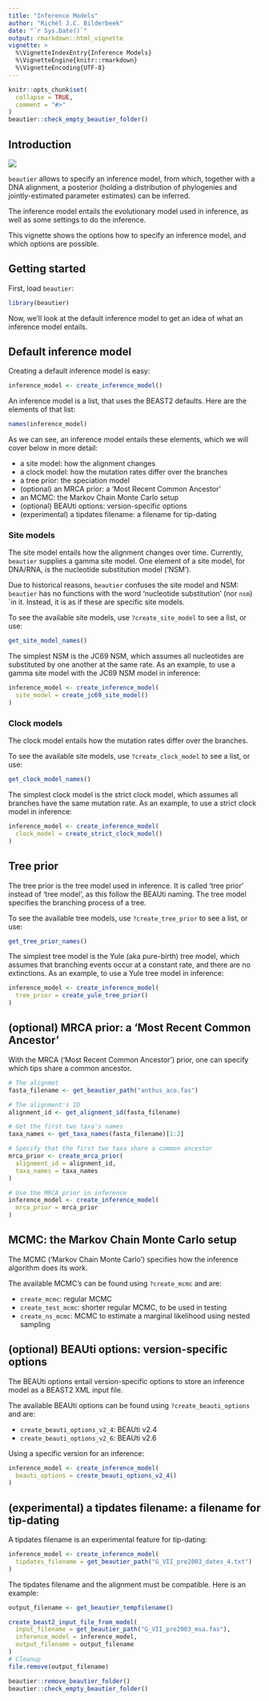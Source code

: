 ```yaml
---
title: "Inference Models"
author: "Richèl J.C. Bilderbeek"
date: "`r Sys.Date()`"
output: rmarkdown::html_vignette
vignette: >
  %\VignetteIndexEntry{Inference Models}
  %\VignetteEngine{knitr::rmarkdown}
  %\VignetteEncoding{UTF-8}
---
```


```r
knitr::opts_chunk$set(
  collapse = TRUE,
  comment = "#>"
)
beautier::check_empty_beautier_folder()
```

## Introduction

![](beautier_logo.png)

`beautier` allows to specify an inference model, 
from which, together with a DNA alignment, a posterior (holding
a distribution of phylogenies and jointly-estimated parameter estimates) 
can be inferred.

The inference model entails the evolutionary model used in inference,
as well as some settings to do the inference.

This vignette shows the options how to specify an inference model,
and which options are possible.

## Getting started

First, load `beautier`:

```r
library(beautier)
```

Now, we'll look at the default inference model to get an idea of what 
an inference model entails.

## Default inference model

Creating a default inference model is easy:

```r
inference_model <- create_inference_model()
```

An inference model is a list, that uses the BEAST2 defaults. Here
are the elements of that list:

```r
names(inference_model)
```

As we can see, an inference model entails these elements, which
we will cover below in more detail:

 * a site model: how the alignment changes
 * a clock model: how the mutation rates differ over the branches
 * a tree prior: the speciation model
 * (optional) an MRCA prior: a 'Most Recent Common Ancestor'
 * an MCMC: the Markov Chain Monte Carlo setup
 * (optional) BEAUti options: version-specific options
 * (experimental) a tipdates filename: a filename for tip-dating

### Site models

The site model entails how the alignment changes over time.
Currently, `beautier` supplies a gamma site model. 
One element of a site model, for DNA/RNA, is the nucleotide 
substitution model ('NSM'). 

Due to historical reasons, `beautier` confuses the site model and
NSM: `beautier` has no functions with
the word 'nucleotide substitution' (nor `nsm`) `in it. Instead, it is as if
these are specific site models.

To see the available site models, use `?create_site_model` to
see a list, or use:

```r
get_site_model_names()
```

The simplest NSM is the JC69 NSM, which assumes all nucleotides
are substituted by one another at the same rate.
As an example, to use a gamma site model with the JC69 NSM model
in inference:

```r
inference_model <- create_inference_model(
  site_model = create_jc69_site_model()
)
```

### Clock models

The clock model entails how the mutation rates differ over the branches.

To see the available site models, use `?create_clock_model` to
see a list, or use:

```r
get_clock_model_names()
```

The simplest clock model is the strict clock model, 
which assumes all branches have the same mutation rate.
As an example, to use a strict clock model in inference:

```r
inference_model <- create_inference_model(
  clock_model = create_strict_clock_model()
)
```

## Tree prior

The tree prior is the tree model used in inference.
It is called 'tree prior' instead of 'tree model', as
this follow the BEAUti naming.
The tree model specifies the branching process of a tree. 

To see the available tree models, use `?create_tree_prior` to
see a list, or use:

```r
get_tree_prior_names()
```

The simplest tree model is the Yule (aka pure-birth) tree model, 
which assumes that branching events occur at a constant rate,
and there are no extinctions.
As an example, to use a Yule tree model in inference:

```r
inference_model <- create_inference_model(
  tree_prior = create_yule_tree_prior()
)
```

## (optional) MRCA prior: a 'Most Recent Common Ancestor'

With the MRCA ('Most Recent Common Ancestor') prior, one can
specify which tips share a common ancestor.

```r
# The alignmet
fasta_filename <- get_beautier_path("anthus_aco.fas")

# The alignment's ID
alignment_id <- get_alignment_id(fasta_filename)

# Get the first two taxa's names
taxa_names <- get_taxa_names(fasta_filename)[1:2]

# Specify that the first two taxa share a common ancestor
mrca_prior <- create_mrca_prior(
  alignment_id = alignment_id,
  taxa_names = taxa_names
)

# Use the MRCA prior in inference
inference_model <- create_inference_model(
  mrca_prior = mrca_prior
)
```

## MCMC: the Markov Chain Monte Carlo setup

The MCMC ('Markov Chain Monte Carlo') specifies how the
inference algorithm does its work.

The available MCMC's can be found using `?create_mcmc`
and are:

 * `create_mcmc`: regular MCMC
 * `create_test_mcmc`: shorter regular MCMC, to be used in testing
 * `create_ns_mcmc`: MCMC to estimate a marginal likelihood 
   using nested sampling

## (optional) BEAUti options: version-specific options

The BEAUti options entail version-specific options
to store an inference model as a BEAST2 XML input file.

The available BEAUti options can be found using `?create_beauti_options`
and are:

 * `create_beauti_options_v2_4`: BEAUti v2.4
 * `create_beauti_options_v2_6`: BEAUti v2.6

Using a specific version for an inference:

```r
inference_model <- create_inference_model(
  beauti_options = create_beauti_options_v2_4()
)
```

## (experimental) a tipdates filename: a filename for tip-dating

A tipdates filename is an experimental feature for tip-dating:

```r
inference_model <- create_inference_model(
  tipdates_filename = get_beautier_path("G_VII_pre2003_dates_4.txt")
)
```

The tipdates filename and the alignment must be compatible.
Here is an example:

```r
output_filename <- get_beautier_tempfilename()

create_beast2_input_file_from_model(
  input_filename = get_beautier_path("G_VII_pre2003_msa.fas"),
  inference_model = inference_model,
  output_filename = output_filename
)
# Cleanup
file.remove(output_filename)

beautier::remove_beautier_folder()
beautier::check_empty_beautier_folder()
```
